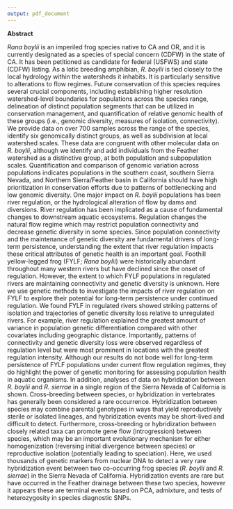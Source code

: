 ```yaml
---
output: pdf_document
---
```


**Abstract**

*Rana boylii* is an imperiled frog species native to CA and OR, and it is currently designated as a species of special concern (CDFW) in the state of CA. It has been petitioned as candidate for federal (USFWS) and state (CDFW) listing. As a lotic breeding amphibian, *R. boylii* is tied closely to the local hydrology within the watersheds it inhabits. It is particularly sensitive to alterations to flow regimes. Future conservation of this species requires several crucial components, including establishing higher resolution watershed-level boundaries for populations across the species range,  delineation of distinct population segments that can be utilized in conservation management, and quantification of relative genomic health of these groups (i.e., genomic diversity,  measures of isolation, connectivity). We provide data on over 700 samples across the range of the species, identify six genomically distinct groups, as well as subdivision at local watershed scales. These data are congruent with other molecular data on *R. boylii*, although we identify and add individuals from the Feather watershed as a distinctive group, at both population and subpopulation scales. Quantification and comparison of genomic variation across populations indicates populations in the southern coast, southern Sierra Nevada, and Northern Sierra/Feather basin in California should have high prioritization in conservation efforts due to patterns of bottlenecking and low genomic diversity.    One major impact on *R. boylii* populations has been river regulation, or the hydrological alteration of flow by dams and diversions. River regulation has been implicated as a cause of fundamental changes to downstream aquatic ecosystems. Regulation changes the natural flow regime which may restrict population connectivity and decrease genetic diversity in some species. Since population connectivity and the maintenance of genetic diversity are fundamental drivers of long-term persistence, understanding the extent that river regulation impacts these critical attributes of genetic health is an important goal. Foothill yellow-legged frog (FYLF; *Rana boylii*) were historically abundant throughout many western rivers but have declined since the onset of regulation. However, the extent to which FYLF populations in regulated rivers are maintaining connectivity and genetic diversity is unknown. Here we use genetic methods to investigate the impacts of river regulation on FYLF to explore their potential for long-term persistence under continued regulation. We found FYLF in regulated rivers showed striking patterns of isolation and trajectories of genetic diversity loss relative to unregulated rivers. For example, river regulation explained the greatest amount of variance in population genetic differentiation compared with other covariates including geographic distance. Importantly, patterns of connectivity and genetic diversity loss were observed regardless of regulation level but were most prominent in locations with the greatest regulation intensity. Although our results do not bode well for long-term persistence of FYLF populations under current flow regulation regimes, they do highlight the power of genetic monitoring for assessing population health in aquatic organisms.    In addition, analyses of data on hybridization between *R. boylii* and *R. sierrae* in a single region of the Sierra Nevada of California is shown. Cross-breeding between species, or hybridization in vertebrates has generally been considered a rare occurrence. Hybridization between species may combine parental genotypes in ways that yield reproductively sterile or isolated lineages, and hybridization events may be short-lived and difficult to detect. Furthermore, cross-breeding or hybridization between closely related taxa can promote gene flow (introgression) between species, which may be an important evolutionary mechanism for either homogenization (reversing initial divergence between species) or reproductive isolation (potentially leading to speciation). Here, we used thousands of genetic markers from nuclear DNA to detect a very rare hybridization event between two co-occurring frog species (*R. boylii* and *R. sierrae*) in the Sierra Nevada of California. Hybridization events are rare but have occurred in the Feather drainage between these two species, however it appears these are terminal events based on PCA, admixture, and tests of heterozygosity in species diagnostic SNPs.

<!-- This code does not include the preliminary pages so I hard coded it -->
<!-- \hspace{10.5 cm} (\pageref{LastPage} pages) -->

